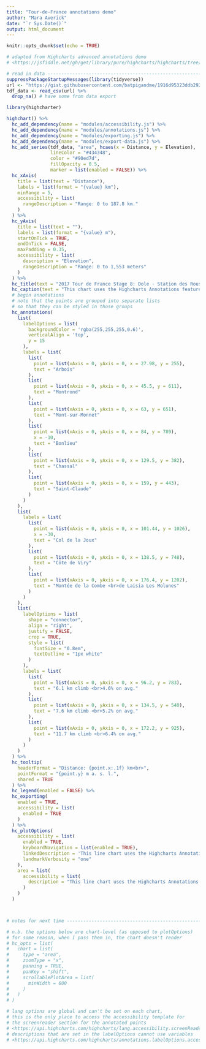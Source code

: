 ```yaml
---
title: "Tour-de-France annotations demo"
author: "Mara Averick"
date: "`r Sys.Date()`"
output: html_document
---
```


```r
knitr::opts_chunk$set(echo = TRUE)
```

```r
# adapted from Highcharts advanced annotations demo
# <https://jsfiddle.net/gh/get/library/pure/highcharts/highcharts/tree/master/samples/highcharts/demo/annotations/>

# read in data ------------------------------------------------------------
suppressPackageStartupMessages(library(tidyverse))
url <- "https://gist.githubusercontent.com/batpigandme/1916d95323ddb29274bddf3316041fd3/raw/a8f394cb85b4ae995798c2596ffe912491d2fb7c/2017-tour-de-france-stage-8.csv"
tdf_data <- read_csv(url) %>%
  drop_na() # have some from data export
```

```r
library(highcharter)

highchart() %>%
  hc_add_dependency(name = "modules/accessibility.js") %>%
  hc_add_dependency(name = "modules/annotations.js") %>%
  hc_add_dependency(name = "modules/exporting.js") %>%
  hc_add_dependency(name = "modules/export-data.js") %>%
  hc_add_series(tdf_data, "area", hcaes(x = Distance, y = Elevation),
                lineColor = "#434348",
                color = "#90ed7d",
                fillOpacity = 0.5,
                marker = list(enabled = FALSE)) %>%
  hc_xAxis(
    title = list(text = "Distance"),
    labels = list(format = "{value} km"),
    minRange = 5,
    accessibility = list(
      rangeDescription = "Range: 0 to 187.8 km."
    )
  ) %>%
  hc_yAxis(
    title = list(text = ""),
    labels = list(format = "{value} m"),
    startOnTick = TRUE,
    endOnTick = FALSE,
    maxPadding = 0.35,
    accessibility = list(
      description = "Elevation",
      rangeDescription = "Range: 0 to 1,553 meters"
    )
  ) %>%
  hc_title(text = "2017 Tour de France Stage 8: Dole - Station des Rousses") %>%
  hc_caption(text = "This chart uses the Highcharts Annotations feature to place labels at various points of interest. The labels are responsive and will be hidden to avoid overlap on small screens.") %>%
  # begin annotations
  # note that the points are grouped into separate lists
  # so that they can be styled in those groups
  hc_annotations(
    list(
      labelOptions = list(
        backgroundColor = 'rgba(255,255,255,0.6)',
        verticalAlign = 'top',
        y = 15
      ),
      labels = list(
        list(
          point = list(xAxis = 0, yAxis = 0, x = 27.98, y = 255),
          text = "Arbois"
        ),
        list(
          point = list(xAxis = 0, yAxis = 0, x = 45.5, y = 611),
          text = "Montrond"
        ),
        list(
          point = list(xAxis = 0, yAxis = 0, x = 63, y = 651),
          text = "Mont-sur-Monnet"
        ),
        list(
          point = list(xAxis = 0, yAxis = 0, x = 84, y = 789),
          x = -10,
          text = "Bonlieu"
        ),
        list(
          point = list(xAxis = 0, yAxis = 0, x = 129.5, y = 382),
          text = "Chassal"
        ),
        list(
          point = list(xAxis = 0, yAxis = 0, x = 159, y = 443),
          text = "Saint-Claude"
        )
      )
    ),
    list(
      labels = list(
        list(
          point = list(xAxis = 0, yAxis = 0, x = 101.44, y = 1026),
          x = -30,
          text = "Col de la Joux"
        ),
        list(
          point = list(xAxis = 0, yAxis = 0, x = 138.5, y = 748),
          text = "Côte de Viry"
        ),
        list(
          point = list(xAxis = 0, yAxis = 0, x = 176.4, y = 1202),
          text = "Montée de la Combe <br>de Laisia Les Molunes"
        )
      )
    ),
    list(
      labelOptions = list(
        shape = "connector",
        align = "right",
        justify = FALSE,
        crop = TRUE,
        style = list(
          fontSize = "0.8em",
          textOutline = "1px white"
        )
      ),
      labels = list(
        list(
          point = list(xAxis = 0, yAxis = 0, x = 96.2, y = 783),
          text = "6.1 km climb <br>4.6% on avg."
        ),
        list(
          point = list(xAxis = 0, yAxis = 0, x = 134.5, y = 540),
          text = "7.6 km climb <br>5.2% on avg."
        ),
        list(
          point = list(xAxis = 0, yAxis = 0, x = 172.2, y = 925),
          text = "11.7 km climb <br>6.4% on avg."
        )
      )
    )
  ) %>%
  hc_tooltip(
    headerFormat = "Distance: {point.x:.1f} km<br>",
    pointFormat = "{point.y} m a. s. l.",
    shared = TRUE
  ) %>%
  hc_legend(enabled = FALSE) %>%
  hc_exporting(
    enabled = TRUE,
    accessibility = list(
      enabled = TRUE
    )
  ) %>%
  hc_plotOptions(
    accessibility = list(
      enabled = TRUE,
      keyboardNavigation = list(enabled = TRUE),
      linkedDescription = 'This line chart uses the Highcharts Annotations feature to place labels at various points of interest. The labels are responsive and will be hidden to avoid overlap on small screens. Image description: An annotated line chart illustrates the 8th stage of the 2017 Tour de France cycling race from the start point in Dole to the finish line at Station des Rousses. Altitude is plotted on the Y-axis, and distance is plotted on the X-axis. The line graph is interactive, and the user can trace the altitude level along the stage. The graph is shaded below the data line to visualize the mountainous altitudes encountered on the 187.5-kilometre stage. The three largest climbs are highlighted at Col de la Joux, Côte de Viry and the final 11.7-kilometer, 6.4% gradient climb to Montée de la Combe de Laisia Les Molunes which peaks at 1200 meters above sea level. The stage passes through the villages of Arbois, Montrond, Bonlieu, Chassal and Saint-Claude along the route.',
      landmarkVerbosity = "one"
    ),
    area = list(
      accessibility = list(
        description = "This line chart uses the Highcharts Annotations feature to place labels at various points of interest. The labels are responsive and will be hidden to avoid overlap on small screens. Image description: An annotated line chart illustrates the 8th stage of the 2017 Tour de France cycling race from the start point in Dole to the finish line at Station des Rousses. Altitude is plotted on the Y-axis, and distance is plotted on the X-axis. The line graph is interactive, and the user can trace the altitude level along the stage. The graph is shaded below the data line to visualize the mountainous altitudes encountered on the 187.5-kilometre stage. The three largest climbs are highlighted at Col de la Joux, Côte de Viry and the final 11.7-kilometer, 6.4% gradient climb to Montée de la Combe de Laisia Les Molunes which peaks at 1200 meters above sea level. The stage passes through the villages of Arbois, Montrond, Bonlieu, Chassal and Saint-Claude along the route."
      )
    )
  )



# notes for next time -----------------------------------------------------

# n.b. the options below are chart-level (as opposed to plotOptions)
# for some reason, when I pass them in, the chart doesn't render
# hc_opts = list(
#   chart = list(
#     type = "area",
#     zoomType = "x",
#     panning = TRUE,
#     panKey = "shift",
#     scrollablePlotArea = list(
#       minWidth = 600
#     )
#   )
# )

# lang options are global and can't be set on each chart,
# this is the only place to access the accessibility template for
# the screenreader section for the annotated points
# <https://api.highcharts.com/highcharts/lang.accessibility.screenReaderSection.annotations>
# descriptions that are set in the labelOptions cannot use variables
# <https://api.highcharts.com/highcharts/annotations.labelOptions.accessibility.description>

```

